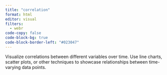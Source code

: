 ```yaml
---
title: "correlation"
format: html
editor: visual
filters:
  - webr
code-copy: false
code-block-bg: true
code-block-border-left: "#023047"
---
```


Visualize correlations between different variables over time. Use line charts, scatter plots, or other techniques to showcase relationships between time-varying data points.
